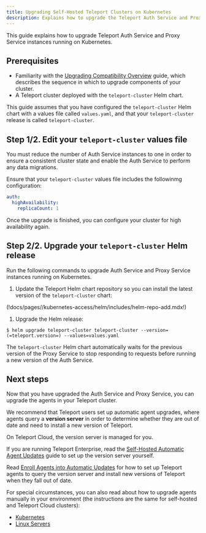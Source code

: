 ```yaml
---
title: Upgrading Self-Hosted Teleport Clusters on Kubernetes
description: Explains how to upgrade the Teleport Auth Service and Proxy Service when self-hosting Teleport on Kubernetes
---
```


This guide explains how to upgrade Teleport Auth Service and Proxy Service
instances running on Kubernetes.

## Prerequisites

- Familiarity with the [Upgrading Compatibility Overview](./overview.mdx) guide,
  which describes the sequence in which to upgrade components of your cluster.
- A Teleport cluster deployed with the `teleport-cluster` Helm chart. 

This guide assumes that you have configured the `teleport-cluster` Helm chart
with a values file called `values.yaml`, and that your `teleport-cluster`
release is called `teleport-cluster`.

## Step 1/2. Edit your `teleport-cluster` values file

You must reduce the number of Auth Service instances to one in order to ensure a
consistent cluster state and enable the Auth Service to perform any data
migrations.

Ensure that your `teleport-cluster` values file includes the followinmg
configuration:

```yaml
auth:
  highAvailability:
    replicaCount: 1
```

 Once the upgrade is finished, you can configure your cluster for high
 availability again.

## Step 2/2. Upgrade your `teleport-cluster` Helm release

Run the following commands to upgrade Auth Service and Proxy Service instances
running on Kubernetes.

1. Update the Teleport Helm chart repository so you can install the latest
   version of the `teleport-cluster` chart:

  (!docs/pages//kubernetes-access/helm/includes/helm-repo-add.mdx!)

1. Upgrade the Helm release:

  ```code
  $ helm upgrade teleport-cluster teleport-cluster --version=(=teleport.version=) --values=values.yaml
  ```

The `teleport-cluster` Helm chart automatically waits for the previous version
of the Proxy Service to stop responding to requests before running a new version
of the Auth Service.

## Next steps

Now that you have upgraded the Auth Service and Proxy Service, you can upgrade
the agents in your Teleport cluster.

We recommend that Teleport users set up automatic agent upgrades, where agents
query a **version server** in order to determine whether they are out of date
and need to install a new version of Teleport. 

On Teleport Cloud, the version server is managed for you.

If you are running Teleport Enterprise, read the [Self-Hosted Automatic Agent
Updates](./upgrading/self-hosted-automatic-agent-updates.mdx) guide to set up
the version server yourself.

Read [Enroll Agents into Automatic
Updates](./upgrading//enroll-agent-into-automatic-updates.mdx) for how to set up
Teleport agents to query the version server and install new versions of Teleport
when they fall out of date.

For special circumstances, you can also read about how to upgrade agents
manually in your environment (the instructions are the same for self-hosted and
Teleport Cloud clusters):

- [Kubernetes](./upgrading/agents-helm.mdx)
- [Linux Servers](./upgrading/agents-linux.mdx)
